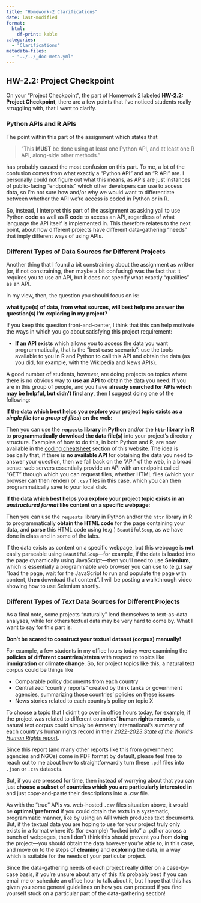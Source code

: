```yaml
---
title: "Homework-2 Clarifications"
date: last-modified
format:
  html:
    df-print: kable
categories:
  - "Clarifications"
metadata-files:
  - "../../_doc-meta.yml"
---
```


## HW-2.2: Project Checkpoint

On your "Project Checkpoint", the part of Homework 2 labeled **HW-2.2: Project Checkpoint**, there are a few points that I've noticed students really struggling with, that I want to clarify.

### Python APIs and R APIs

The point within this part of the assignment which states that

> "This **MUST** be done using at least one Python API, and at least one R API, along-side other methods."

has probably caused the most confusion on this part. To me, a lot of the confusion comes from what exactly a "Python API" and an "R API" are. I personally could not figure out what this means, as APIs are just instances of public-facing "endpoints" which other developers can use to access data, so I'm not sure how and/or why we would want to differentiate between whether the API we're access is coded in Python or in R.

So, instead, I interpret this part of the assignment as asking yall to use Python **code** as well as R **code** to access an API, regardless of what language the API itself is implemented in. This therefore relates to the next point, about how different projects have different data-gathering "needs" that imply different ways of using APIs.

### Different Types of Data Sources for Different Projects

Another thing that I found a bit constraining about the assignment as written (or, if not constraining, then maybe a bit confusing) was the fact that it requires you to use an API, but it does not specify what exactly "qualifies" as an API.

In my view, then, the question you should focus on is:

**what type(s) of data, from what sources, will best help me answer the question(s) I'm exploring in my project?**

If you keep this question front-and-center, I think that this can help motivate the ways in which you go about satisfying this project requirement:

* **If an API exists** which allows you to access the data you want programmatically, that is the "best case scenario": use the tools available to you in R and Python to **call** this API and obtain the data (as you did, for example, with the Wikipedia and News APIs).

A good number of students, however, are doing projects on topics where there is no obvious way to **use an API** to obtain the data you need. If you are in this group of people, and you have **already searched for APIs which may be helpful, but didn't find any**, then I suggest doing one of the following:

**If the data which best helps you explore your project topic exists as a *single file* (or a *group of files*) on the web:**

Then you can use the **`requests` library in Python** and/or the **`httr` library in R** to **programmatically download the data file(s)** into your project's directory structure. Examples of how to do this, in both Python and R, are now available in the [coding cheatsheet](../../cheatsheet-code/index.qmd) section of this website. The idea is basically that, if there is **no available API** for obtaining the data you need to answer your question, then we fall back on the "API" of the web, in a broad sense: web servers essentially provide an API with an endpoint called "GET" through which you can request files, whether HTML files (which your browser can then render) or `.csv` files in this case, which you can then programmatically save to your local disk.

**If the data which best helps you explore your project topic exists in an *unstructured format* like content on a specific webpage:**

Then you can use the `requests` library in Python and/or the `httr` library in R to programmatically **obtain the HTML code** for the page containing your data, and **parse** this HTML code using (e.g.) `BeautifulSoup`, as we have done in class and in some of the labs.

If the data exists as content on a specific webpage, but this webpage is **not** easily parseable using `BeautifulSoup`---for example, if the data is loaded into the page dynamically using JavaScript---then you'll need to use **Selenium**, which is essentially a programmable web browser you can use to (e.g.) say "load the page, wait for the JavaScript to run and populate the page with content, **then** download that content". I will be posting a walkthrough video showing how to use Selenium shortly.

### Different Types of *Text* Data Sources for Different Projects

As a final note, some projects "naturally" lend themselves to text-as-data analyses, while for others textual data may be very hard to come by. What I want to say for this part is:

**Don't be scared to construct your textual dataset (corpus) manually!**

For example, a few students in my office hours today were examining the **policies of different countries/states** with respect to topics like **immigration** or **climate change**. So, for project topics like this, a natural text corpus could be things like

* Comparable policy documents from each country
* Centralized "country reports" created by think tanks or government agencies, summarizing those countries' policies on these issues
* News stories related to each country's policy on topic X

To choose a topic that I didn't go over in office hours today, for example, if the project was related to different countries' **human rights records**, a natural text corpus could simply be Amnesty International's summary of each country's human rights record in their <a href='https://www.amnesty.org/en/documents/pol10/5670/2023/en/' target='_blank'>*2022-2023 State of the World's Human Rights* report</a>.

Since this report (and many other reports like this from government agencies and NGOs) come in PDF format by default, please feel free to reach out to me about how to straightforwardly turn these `.pdf` files into `.json` or `.csv` datasets.

But, if you are pressed for time, then instead of worrying about that you can just **choose a subset of countries which you are particularly interested in** and just copy-and-paste their descriptions into a .csv file.

As with the "true" APIs vs. web-hosted `.csv` files situation above, it would be **optimal**/**preferred** if you could obtain the texts in a systematic, programmatic manner, like by using an API which produces text documents. But, if the textual data you are hoping to use for your project truly only exists in a format where it's (for example) "locked into" a .pdf or across a bunch of webpages, then I don't think this should prevent you from **doing** the project---you should obtain the data however you're able to, in this case, and move on to the steps of **cleaning** and **exploring** the data, in a way which is suitable for the needs of your particular project.

Since the data-gathering needs of each project really differ on a case-by-case basis, if you're unsure about any of this it's probably best if you can email me or schedule an office hour to talk about it, but I hope that this has given you some general guidelines on how you can proceed if you find yourself stuck on a particular part of the data-gathering section!
